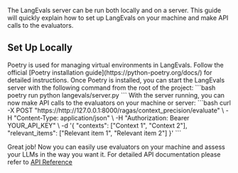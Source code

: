 The LangEvals server can be run both locally and on a server. 
This guide will quickly explain how to set up LangEvals on your machine and make API calls to the evaluators.



## Set Up Locally 
<Steps>

<Step title="Install Poetry">
Poetry is used for managing virtual environments in LangEvals. Follow the official [Poetry installation guide](https://python-poetry.org/docs/) for detailed instructions.
</Step>

<Step title="Run the Server">
Once Poetry is installed, you can start the LangEvals server with the following command from the root of the project:
```bash
poetry run python langevals/server.py
```
</Step>

<Step title="Call the Evaluators">
With the server running, you can now make API calls to the evaluators on your machine or server:
```bash
curl -X POST "https://http://127.0.0.1:8000/ragas/context_precision/evaluate" \
-H "Content-Type: application/json" \
-H "Authorization: Bearer YOUR_API_KEY" \
-d '{
"contexts": ["Context 1", "Context 2"],
"relevant_items": ["Relevant item 1", "Relevant item 2"]
}'
```
</Step>

Great job! Now you can easily use evaluators on your machine and assess your LLMs in the way you want it.
For detailed API documentation please refer to [API Reference](/api-reference/)




</Steps>